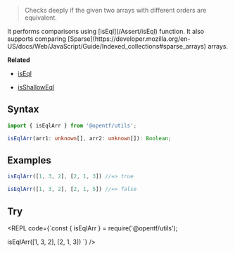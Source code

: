 
> Checks deeply if the given two arrays with different orders are equivalent.

<Callout type="info">
It performs comparisons using [isEql](/Assert/isEql) function.
</Callout>

<Callout type="info">
It also supports comparing [Sparse](https://developer.mozilla.org/en-US/docs/Web/JavaScript/Guide/Indexed_collections#sparse_arrays) arrays.
</Callout>

**Related**
 - [isEql](/Assert/isEql)

 - [isShallowEql](/Assert/isShallowEql)
 
## Syntax

```ts
import { isEqlArr } from '@opentf/utils';

isEqlArr(arr1: unknown[], arr2: unknown[]): Boolean;
```

## Examples

```ts
isEqlArr([1, 3, 2], [2, 1, 3]) //=> true

isEqlArr([1, 3, 2], [2, 1, 5]) //=> false
```

## Try

<REPL code={`const { isEqlArr } = require('@opentf/utils');

isEqlArr([1, 3, 2], [2, 1, 3])
`} />